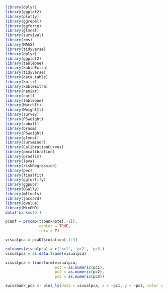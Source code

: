 ```r
library(dplyr)
library(ggplot2)
library(plotly)
library(ggrepel)
library(ggforce)
library(glmnet)
library(survival)
library(rms)
library(MASS)
library(tidyverse)
library(dplyr)
library(ggplot2)
library(tableone)
library(kableExtra)
library(tidyverse)
library(data.table)
library(knitr)
library(kableExtra)
library(naniar)
library(curl)
library(tableone)
library(MatchIt)
library(WeightIt)
library(survey)
library(PSweight)
library(cobalt)
library(broom)
library(PSweight)
library(glmnet)
library(survminer)
library(CalibrationCurves)
library(pmcalibration)
library(prodlim)
library(lava)
library(riskRegression)
library(pec)
library(finalfit)
library(ggfortify)
library(ggpubr)
library(GGally)
library(mltools)
library(jaccard)
library(qvalue)
library(MixGHD)
data('banknote')
```

```r
pcaDf = prcomp(t(banknote[,-1]),
               center = TRUE,
               retx = T)

visualpca = pcaDf$rotation[,1:3]

colnames(visualpca) = c('pc1', 'pc2', 'pc3')
visualpca = as.data.frame(visualpca)

visualpca = transform(visualpca, 
                      pc1 = as.numeric(pc1),
                      pc2 = as.numeric(pc2),
                      pc3 = as.numeric(pc3))
```

```r
swissbank_pca <- plot_ly(data = visualpca, x = ~pc1, y = ~pc2, color = banknote$Status)
```

